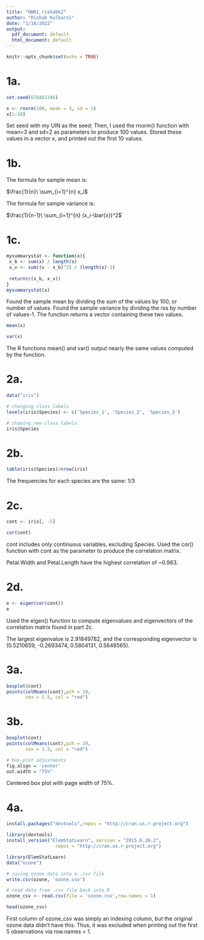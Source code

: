 ```yaml
---
title: "HW01_rishabk2"
author: "Rishab Kulkarni"
date: "1/18/2022"
output:
  pdf_document: default
  html_document: default
---
```


```r
knitr::opts_chunk$set(echo = TRUE)
```

# 1a.
```r
set.seed(678461346)

x <- rnorm(100, mean = 3, sd = 2)
x[1:10]
```

Set seed with my UIN as the seed; Then, I used the rnorm() function with mean=3
and sd=2 as parameters to produce 100 values. Stored these values in a vector x,
and printed out the first 10 values.

# 1b.

The formula for sample mean is:

$\frac{1}{n}\ \sum_{i=1}^{n} x_i$

The formula for sample variance is:

$\frac{1}{n-1}\ \sum_{i=1}^{n} (x_i-\bar{x})^2$

# 1c.
```r
mysummarystat <- function(x){
 x_b <- sum(x) / length(x)
 x_v <- sum((x - x_b)^2) / (length(x)-1)
 
 return(c(x_b, x_v))
}
mysummarystat(x)
```

Found the sample mean by dividing the sum of the values by 100, or number of
values. Found the sample variance by dividing the rss by number of values-1.
The function returns a vector containing these two values.

```r
mean(x)
```

```r
var(x)
```

The R functions mean() and var() output nearly the same values computed by
the function.

# 2a.
```r
data("iris")

# changing class labels
levels(iris$Species) <- c('Species_1', 'Species_2', 'Species_3')

# showing new class labels
iris$Species
```

# 2b.
```r
table(iris$Species)/nrow(iris)
```

The frequencies for each species are the same: 1/3

# 2c.
```r
cont <- iris[, -5]

cor(cont)
```

cont includes only continuous variables, excluding Species. Used the cor() 
function with cont as the parameter to produce the correlation matrix.

Petal.Width and Petal.Length have the highest correlation of ~0.963.

# 2d.
```r
e <- eigen(cor(cont))
e
```

Used the eigen() function to compute eigenvalues and eigenvectors of the
correlation matrix found in part 2c. 

The largest eigenvalue is 2.91849782, and the corresponding eigenvector is
(0.5210659, -0.2693474, 0.5804131, 0.5648565).

# 3a.
```r
boxplot(cont)
points(colMeans(cont),pch = 19,
       cex = 1.5, col = "red")
```

# 3b.
```r
boxplot(cont)
points(colMeans(cont),pch = 19,
       cex = 1.5, col = "red")

# box-plot adjustments
fig.align = 'center'
out.width = "75%"
```

Centered box plot with page width of 75%.

# 4a.
```r
install.packages("devtools",repos = "http://cran.us.r-project.org")

library(devtools)
install_version("ElemStatLearn", version = "2015.6.26.2", 
                  repos = "http://cran.us.r-project.org")

library(ElemStatLearn)
data("ozone")

# saving ozone data into a .csv file
write.csv(ozone, 'ozone.csv')

# read data from .csv file back into R
ozone_csv <- read.csv(file = 'ozone.csv',row.names = 1)

head(ozone_csv)
```

First column of ozone_csv was simply an indexing column, but the original ozone
data didn't have this. Thus, it was excluded when printing out the first 5 
observations via row.names = 1.
